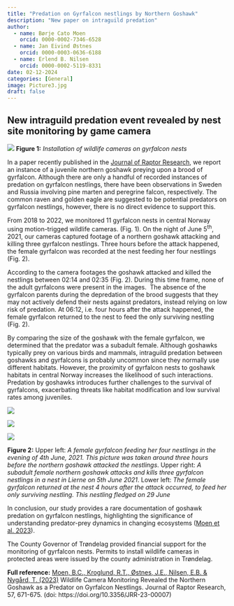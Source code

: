 ```yaml
---
title: "Predation on Gyrfalcon nestlings by Northern Goshawk"
description: "New paper on intraguild predation"
author:
  - name: Børje Cato Moen
    orcid: 0000-0002-7346-6528
  - name: Jan Eivind Østnes
    orcid: 0000-0003-0636-6188    
  - name: Erlend B. Nilsen
    orcid: 0000-0002-5119-8331
date: 02-12-2024
categories: [General]
image: Picture3.jpg
draft: false
---
```


## New intraguild predation event revealed by nest site monitoring by game camera

::: grid
::: g-col-6
![](images/Picture1.jpg) **Figure 1:** *Installation of wildlife cameras on gyrfalcon nests*
:::

::: g-col-6
In a paper recently published in the [Journal of Raptor Research](https://meridian.allenpress.com/rapt/article/57/4/671/497350/Wildlife-Camera-Monitoring-Revealed-the-Northern), we report an instance of a juvenile northern goshawk preying upon a brood of gyrfalcon. Although there are only a handful of recorded instances of predation on gyrfalcon nestlings, there have been observations in Sweden and Russia involving pine marten and peregrine falcon, respectively. The common raven and golden eagle are suggested to be potential predators on gyrfalcon nestlings, however, there is no direct evidence to support this.

From 2018 to 2022, we monitored 11 gyrfalcon nests in central Norway using motion-trigged wildlife cameras. (Fig. 1). On the night of June 5^th^, 2021, our cameras captured footage of a northern goshawk attacking and killing three gyrfalcon nestlings. Three hours before the attack happened, the female gyrfalcon was recorded at the nest feeding her four nestlings (Fig. 2).
:::
:::

According to the camera footages the goshawk attacked and killed the nestlings between 02:14 and 02:35 (Fig. 2). During this time frame, none of the adult gyrfalcons were present in the images.  The absence of the gyrfalcon parents during the depredation of the brood suggests that they may not actively defend their nests against predators, instead relying on low risk of predation. At 06:12, i.e. four hours after the attack happened, the female gyrfalcon returned to the nest to feed the only surviving nestling (Fig. 2).

By comparing the size of the goshawk with the female gyrfalcon, we determined that the predator was a subadult female. Although goshawks typically prey on various birds and mammals, intraguild predation between goshawks and gyrfalcons is probably uncommon since they normally use different habitats. However, the proximity of gyrfalcon nests to goshawk habitats in central Norway increases the likelihood of such interactions. Predation by goshawks introduces further challenges to the survival of gyrfalcons, exacerbating threats like habitat modification and low survival rates among juveniles.

::: grid
::: g-col-6
![](images/Picture2.jpg)
:::

::: g-col-6
![](images/Picture3.jpg)
:::

::: g-col-6
![](images/Picture4.jpg)
:::
:::

**Figure 2:** Upper left: *A female gyrfalcon feeding her four nestlings in the evening of 4th June, 2021. This picture was taken around three hours before the northern goshawk attacked the nestlings*. Upper right: *A subadult female northern goshawk attacks and kills three gyrfalcon nestlings in a nest in Lierne on 5th June 2021*. Lower left: *The female gyrfalcon returned at the nest 4 hours after the attack occurred, to feed her only surviving nestling. This nestling fledged on 29 June*

In conclusion, our study provides a rare documentation of goshawk predation on gyrfalcon nestlings, highlighting the significance of understanding predator-prey dynamics in changing ecosystems ([Moen et al. 2023](https://meridian.allenpress.com/rapt/article/57/4/671/497350/Wildlife-Camera-Monitoring-Revealed-the-Northern)).

The County Governor of Trøndelag provided financial support for the monitoring of gyrfalcon nests. Permits to install wildlife cameras in protected areas were issued by the county administration in Trøndelag.

**Full reference:** [Moen, B.C., Kroglund, R.T., Østnes, J.E., Nilsen, E.B. & Nygård, T. (2023)](https://meridian.allenpress.com/rapt/article/57/4/671/497350/Wildlife-Camera-Monitoring-Revealed-the-Northern) Wildlife Camera Monitoring Revealed the Northern Goshawk as a Predator on Gyrfalcon Nestlings. Journal of Raptor Research, 57, 671-675. (doi: https://doi.org/10.3356/JRR-23-00007)

